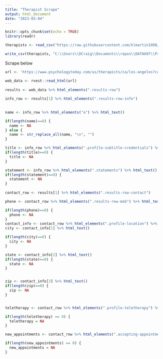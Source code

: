 ```yaml
---
title: "Therapist Scrape"
output: html_document
date: "2023-03-04"
---
```


```r
knitr::opts_chunk$set(echo = TRUE)
library(readr)
```


```r
therapists <- read_csv("https://raw.githubusercontent.com/klmartin1998/cuny_datascience/766178b2dec0bef4741dcaa2cd9d9a1b4c2eba2f/DATA%20607/input/unclean_aatherapist_info.csv")

write_csv(therapists, "C:\\Users\\DCraig\\Documents\\repos\\DATA607\\Projects\\Project2 - Untidy Data\\therapists.csv")
```



Scrape below
```r


url <- 'https://www.psychologytoday.com/us/therapists/ca/los-angeles?category=african-american'

web_data <- rvest::read_html(url)
  
results <- web_data %>% html_elements(".results-row")
  
info_row <- results[1] %>% html_elements(".results-row-info")
    
    
name <- info_row %>% html_elements("a") %>% html_text()

if(length(name)==0) {
  name <- NA
} else {
  name <- str_replace_all(name, "\n", "")
}

title <- info_row %>% html_elements(".profile-subtitle-credentials") %>% html_text()
if(length(title)==0) {
  title <- NA
}

statement <- info_row %>% html_elements(".statements") %>% html_text()
if(length(statement)==0) {
  statement <- NA
}
    
contact_row <- results[1] %>% html_elements(".results-row-contact")

phone <- contact_row %>% html_elements(".results-row-mob") %>% html_text()

if(length(phone)==0) {
  phone <- NA
}
contact_info <- contact_row %>% html_elements(".profile-location") %>% html_elements("span")
city <- contact_info[1] %>% html_text()

if(length(city)==0) {
  city <- NA
}

state <- contact_info[2] %>% html_text()
if(length(state)==0) {
  state <- NA
}


zip <- contact_info[3] %>% html_text()
if(length(zip)==0) {
  zip <- NA
}


teletherapy <- contact_row %>% html_elements(".profile-teletherapy") %>% html_text()

if(length(teletherapy) == 0) {
  teletherapy = NA
}

new_appointments <- contact_row %>% html_elements(".accepting-appointments") %>% html_text()

if(length(new_appointments) == 0) {
  new_appointments = NA
}
    
    
```


